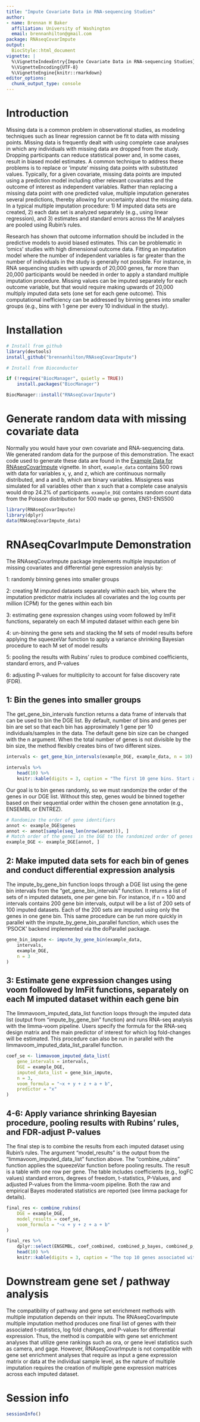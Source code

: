 ```yaml
---
title: "Impute Covariate Data in RNA-sequencing Studies"
author:
- name: Brennan H Baker
  affiliation: University of Washington
  email: brennanhilton@gmail.com
package: RNAseqCovarImpute
output:
  BiocStyle::html_document
vignette: |
  %\VignetteIndexEntry{Impute Covariate Data in RNA-sequencing Studies}
  %\VignetteEncoding{UTF-8}
  %\VignetteEngine{knitr::rmarkdown}
editor_options: 
  chunk_output_type: console
---
```


# Introduction

Missing data is a common problem in observational studies, as modeling techniques such as linear regression cannot be fit to data with missing points. Missing data is frequently dealt with using complete case analyses in which any individuals with missing data are dropped from the study. Dropping participants can reduce statistical power and, in some cases, result in biased model estimates. A common technique to address these problems is to replace or 'impute' missing data points with substituted values. Typically, for a given covariate, missing data points are imputed using a prediction model including other relevant covariates and the outcome of interest as independent variables. Rather than replacing a missing data point with one predicted value, multiple imputation generates several predictions, thereby allowing for uncertainty about the missing data. In a typical multiple imputation procedure: 1) M imputed data sets are created, 2) each data set is analyzed separately (e.g., using linear regression), and 3) estimates and standard errors across the M analyses are pooled using Rubin's rules. 

Research has shown that outcome information should be included in the predictive models to avoid biased estimates. This can be problematic in 'omics' studies with high dimensional outcome data. Fitting an imputation model where the number of independent variables is far greater than the number of individuals in the study is generally not possible. For instance, in RNA sequencing studies with upwards of 20,000 genes, far more than 20,000 participants would be needed in order to apply a standard multiple imputation procedure. Missing values can be imputed separately for each outcome variable, but that would require making upwards of 20,000 multiply imputed data sets (one set for each gene outcome). This computational inefficiency can be addressed by binning genes into smaller groups (e.g., bins with 1 gene per every 10 individual in the study). 

# Installation

```r
# Install from github
library(devtools)
install_github("brennanhilton/RNAseqCovarImpute")

# Install from Bioconductor

if (!require("BiocManager", quietly = TRUE))
    install.packages("BiocManager")

BiocManager::install("RNAseqCovarImpute")
```

# Generate random data with missing covariate data

Normally you would have your own covariate and RNA-sequencing data. We generated random data for the purpose of this demonstration. The exact code used to generate these data are found in the [Example Data for RNAseqCovarImpute](Example_Data_for_RNAseqCovarImpute.html) vignette. In short, `example_data` contains 500 rows with data for variables x, y, and z, which are continuous normally distributed, and a and b, which are binary variables. Missigness was simulated for all variables other than x such that a complete case analysis would drop 24.2% of participants. `example_DGE` contains random count data from the Poisson distribution for 500 made up genes, ENS1-ENS500
```r
library(RNAseqCovarImpute)
library(dplyr)
data(RNAseqCovarImpute_data)
```

# RNAseqCovarImpute Demonstration

The RNAseqCovarImpute package implements multiple imputation of missing covariates and differential gene expression analysis by:

1: randomly binning genes into smaller groups

2: creating M imputed datasets separately within each bin, where the imputation predictor matrix includes all covariates and the log counts per million (CPM) for the genes within each bin

3: estimating gene expression changes using voom followed by lmFit functions, separately on each M imputed dataset within each gene bin

4: un-binning the gene sets and stacking the M sets of model results before applying the squeezeVar function to apply a variance shrinking Bayesian procedure to each M set of model results

5: pooling the results with Rubins’ rules to produce combined coefficients, standard errors, and P-values

6: adjusting P-values for multiplicity to account for false discovery rate (FDR).

## 1: Bin the genes into smaller groups
The get_gene_bin_intervals function returns a data frame of intervals that can be used to bin the DGE list. By default, number of bins and genes per bin are set so that each bin has approximately 1 gene per 10 individuals/samples in the data. The default gene bin size can be changed with the n argument. When the total number of genes is not divisible by the bin size, the method flexibly creates bins of two different sizes. 

```r
intervals <- get_gene_bin_intervals(example_DGE, example_data, n = 10)
```

```r
intervals %>%
    head(10) %>%
    knitr::kable(digits = 3, caption = "The first 10 gene bins. Start and end columns indicate row numbers for the beginning and end of each bin. Number indicates the number of genes in each bin.")
```

Our goal is to bin genes randomly, so we must randomize the order of the genes in our DGE list. Without this step, genes would be binned together based on their sequential order within the chosen gene annotation (e.g., ENSEMBL or ENTREZ). 

```r
# Randomize the order of gene identifiers
annot <- example_DGE$genes
annot <- annot[sample(seq_len(nrow(annot))), ]
# Match order of the genes in the DGE to the randomized order of genes in the annotation
example_DGE <- example_DGE[annot, ]
```

## 2: Make imputed data sets for each bin of genes and conduct differential expression analysis

The impute_by_gene_bin function loops through a DGE list using the gene bin intervals from the "get_gene_bin_intervals" function. It returns a list of sets of n imputed datasets, one per gene bin. For instance, if n = 100 and intervals contains 200 gene bin intervals, output will be a list of 200 sets of 100 imputed datasets. Each of the 200 sets are imputed using only the genes in one gene bin. This same procedure can be run more quickly in parallel with the impute_by_gene_bin_parallel function, which uses the 'PSOCK' backend implemented via the doParallel package.
```r
gene_bin_impute <- impute_by_gene_bin(example_data,
    intervals,
    example_DGE,
    n = 3
)
```

## 3: Estimate gene expression changes using voom followed by lmFit functions, separately on each M imputed dataset within each gene bin

The limmavoom_imputed_data_list function loops through the imputed data list (output from "impute_by_gene_bin" function) and runs RNA-seq analysis with the limma-voom pipeline. Users specify the formula for the RNA-seq design matrix and the main predictor of interest for which log fold-changes will be estimated. This procedure can also be run in parallel with the limmavoom_imputed_data_list_parallel function. 
```r
coef_se <- limmavoom_imputed_data_list(
    gene_intervals = intervals,
    DGE = example_DGE,
    imputed_data_list = gene_bin_impute,
    n = 3,
    voom_formula = "~x + y + z + a + b",
    predictor = "x"
)
```

## 4-6: Apply variance shrinking Bayesian procedure, pooling results with Rubins’ rules, and FDR-adjust P-values

The final step is to combine the results from each imputed dataset using Rubin's rules. The argument "model_results" is the output from the "limmavoom_imputed_data_list" function above. The "combine_rubins" function applies the squeezeVar function before pooling results. The result is a table with one row per gene. The table includes coefficients (e.g., logFC values) standard errors, degrees of freedom, t-statistics, P-Values, and adjusted P-values from the limma-voom pipeline. Both the raw and empirical Bayes moderated statistics are reported (see limma package for details). 
```r
final_res <- combine_rubins(
    DGE = example_DGE,
    model_results = coef_se,
    voom_formula = "~x + y + z + a + b"
)
```


```r
final_res %>%
    dplyr::select(ENSEMBL, coef_combined, combined_p_bayes, combined_p_adj_bayes) %>%
    head(10) %>%
    knitr::kable(digits = 3, caption = "The top 10 genes associated with predictor x sorted by lowest P-value")
```

# Downstream gene set / pathway analysis

The compatibility of pathway and gene set enrichment methods with multiple imputation depends on their inputs. The RNAseqCovarImpute multiple imputation method produces one final list of genes with their associated t-statistics, log fold changes, and P-values for differential expression. Thus, the method is compatible with gene set enrichment analyses that utilize gene rankings such as ora, or gene level statistics such as camera, and gage. However, RNAseqCovarImpute is not compatible with gene set enrichment analyses that require as input a gene expression matrix or data at the individual sample level, as the nature of multiple imputation requires the creation of multiple gene expression matrices across each imputed dataset.

# Session info {.unnumbered}

```r
sessionInfo()
```


